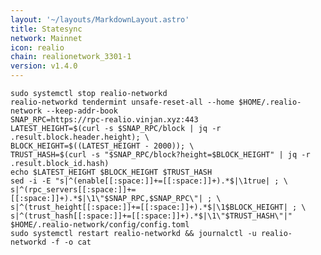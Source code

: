 ```yaml
---
layout: '~/layouts/MarkdownLayout.astro'
title: Statesync
network: Mainnet
icon: realio
chain: realionetwork_3301-1
version: v1.4.0
---
```


```
sudo systemctl stop realio-networkd
realio-networkd tendermint unsafe-reset-all --home $HOME/.realio-network --keep-addr-book
SNAP_RPC=https://rpc-realio.vinjan.xyz:443
LATEST_HEIGHT=$(curl -s $SNAP_RPC/block | jq -r .result.block.header.height); \
BLOCK_HEIGHT=$((LATEST_HEIGHT - 2000)); \
TRUST_HASH=$(curl -s "$SNAP_RPC/block?height=$BLOCK_HEIGHT" | jq -r .result.block_id.hash)
echo $LATEST_HEIGHT $BLOCK_HEIGHT $TRUST_HASH
sed -i -E "s|^(enable[[:space:]]+=[[:space:]]+).*$|\1true| ; \
s|^(rpc_servers[[:space:]]+=[[:space:]]+).*$|\1\"$SNAP_RPC,$SNAP_RPC\"| ; \
s|^(trust_height[[:space:]]+=[[:space:]]+).*$|\1$BLOCK_HEIGHT| ; \
s|^(trust_hash[[:space:]]+=[[:space:]]+).*$|\1\"$TRUST_HASH\"|" $HOME/.realio-network/config/config.toml
sudo systemctl restart realio-networkd && journalctl -u realio-networkd -f -o cat
```
